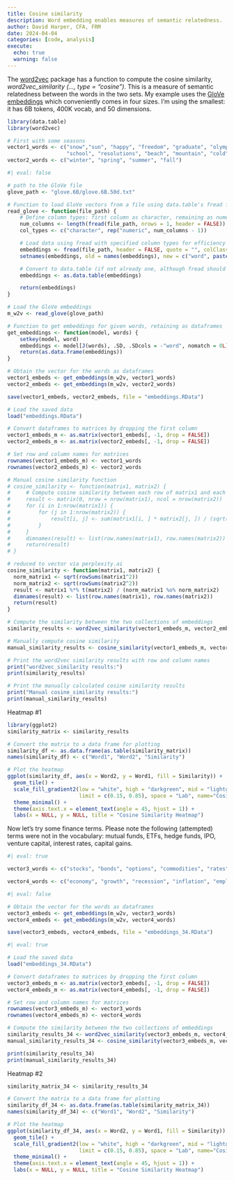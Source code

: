 ```yaml
---
title: Cosine similarity
description: Word embedding enables measures of semantic relatedness.
author: David Harper, CFA, FRM
date: 2024-04-04
categories: [code, analysis]
execute: 
  echo: true
  warning: false
---
```


The [word2vec](https://cran.r-project.org/web/packages/word2vec/readme/README.html) package has a function to compute the cosine similarity, *word2vec_similarity (..., type = "cosine")*. This is a measure of semantic relatedness between the words in the two sets. My example uses the [GloVe embeddings](https://nlp.stanford.edu/projects/glove/) which conveniently comes in four sizes. I'm using the smallest: it has 6B tokens, 400K vocab, and 50 dimensions. 

```r

library(data.table)
library(word2vec)

# First with some seasons
vector1_words <- c("snow","sun", "happy", "freedom", "graduate", "olympics", "vacation", 
                   "school", "resolutions", "beach", "mountain", "cold", "snowboard", "easter")
vector2_words <- c("winter", "spring", "summer", "fall")

```

```r
#| eval: false

# path to the GloVe file
glove_path <- "glove.6B/glove.6B.50d.txt"

# Function to load GloVe vectors from a file using data.table's fread for efficiency
read_glove <- function(file_path) {
    # Define column types: first column as character, remaining as numeric
    num_columns <- length(fread(file_path, nrows = 1, header = FALSE)) # Detect the number of columns
    col_types <- c("character", rep("numeric", num_columns - 1))

    # Load data using fread with specified column types for efficiency
    embeddings <- fread(file_path, header = FALSE, quote = "", colClasses = col_types)
    setnames(embeddings, old = names(embeddings), new = c("word", paste0("V", 1:(num_columns-1))))

    # Convert to data.table (if not already one, although fread should return a data.table)
    embeddings <- as.data.table(embeddings)

    return(embeddings)
}

# Load the GloVe embeddings
m_w2v <- read_glove(glove_path)

# Function to get embeddings for given words, retaining as dataframes
get_embeddings <- function(model, words) {
    setkey(model, word)
    embeddings <- model[J(words), .SD, .SDcols = -"word", nomatch = 0L]
    return(as.data.frame(embeddings))
}

# Obtain the vector for the words as dataframes
vector1_embeds <- get_embeddings(m_w2v, vector1_words)
vector2_embeds <- get_embeddings(m_w2v, vector2_words)

save(vector1_embeds, vector2_embeds, file = "embeddings.RData")

```

```r

# Load the saved data
load("embeddings.RData")

# Convert dataframes to matrices by dropping the first column
vector1_embeds_m <- as.matrix(vector1_embeds[, -1, drop = FALSE])
vector2_embeds_m <- as.matrix(vector2_embeds[, -1, drop = FALSE])

# Set row and column names for matrices
rownames(vector1_embeds_m) <- vector1_words
rownames(vector2_embeds_m) <- vector2_words

# Manual cosine similarity function
# cosine_similarity <- function(matrix1, matrix2) {
#     # Compute cosine similarity between each row of matrix1 and each row of matrix2
#     result <- matrix(0, nrow = nrow(matrix1), ncol = nrow(matrix2))
#     for (i in 1:nrow(matrix1)) {
#         for (j in 1:nrow(matrix2)) {
#             result[i, j] <- sum(matrix1[i, ] * matrix2[j, ]) / (sqrt(sum(matrix1[i, ]^2)) * sqrt(sum(matrix2[j, ]^2)))
#         }
#     }
#     dimnames(result) <- list(row.names(matrix1), row.names(matrix2))
#     return(result)
# }

# reduced to vector via perplexity.ai
cosine_similarity <- function(matrix1, matrix2) {
  norm_matrix1 <- sqrt(rowSums(matrix1^2))
  norm_matrix2 <- sqrt(rowSums(matrix2^2))
  result <- matrix1 %*% t(matrix2) / (norm_matrix1 %o% norm_matrix2)
  dimnames(result) <- list(row.names(matrix1), row.names(matrix2))
  return(result)
}

# Compute the similarity between the two collections of embeddings
similarity_results <- word2vec_similarity(vector1_embeds_m, vector2_embeds_m, type = "cosine")

# Manually compute cosine similarity
manual_similarity_results <- cosine_similarity(vector1_embeds_m, vector2_embeds_m)

# Print the word2vec similarity results with row and column names
print("word2vec_similarity results:")
print(similarity_results)

# Print the manually calculated cosine similarity results
print("Manual cosine_similarity results:")
print(manual_similarity_results)

```

Heatmap #1

```r
library(ggplot2)
similarity_matrix <- similarity_results

# Convert the matrix to a data frame for plotting
similarity_df <- as.data.frame(as.table(similarity_matrix))
names(similarity_df) <- c("Word1", "Word2", "Similarity")

# Plot the heatmap
ggplot(similarity_df, aes(x = Word2, y = Word1, fill = Similarity)) +
  geom_tile() +
  scale_fill_gradient2(low = "white", high = "darkgreen", mid = "lightgreen", midpoint = 0.5, na.value = "lightgrey",
                       limit = c(0.15, 0.85), space = "Lab", name="Cosine\nSimilarity") +
  theme_minimal() +
  theme(axis.text.x = element_text(angle = 45, hjust = 1)) +
  labs(x = NULL, y = NULL, title = "Cosine Similarity Heatmap")

```

Now let's try some finance terms. Please note the following (attempted) terms were not in the vocabulary: mutual funds, ETFs, hedge funds, IPO, venture capital, interest rates, capital gains.

```r
#| eval: true

vector3_words <- c("stocks", "bonds", "options", "commodities", "rates", "derivatives", "forex", "dividends", "profits", "bitcoin")

vector4_words <- c("economy", "growth", "recession", "inflation", "employment", "trade", "policy", "taxation", "savings", "investment", "credit", "bubble", "crisis")

```


```r
#| eval: false

# Obtain the vector for the words as dataframes
vector3_embeds <- get_embeddings(m_w2v, vector3_words)
vector4_embeds <- get_embeddings(m_w2v, vector4_words)

save(vector3_embeds, vector4_embeds, file = "embeddings_34.RData")

```


```r
#| eval: true

# Load the saved data
load("embeddings_34.RData")

# Convert dataframes to matrices by dropping the first column
vector3_embeds_m <- as.matrix(vector3_embeds[, -1, drop = FALSE])
vector4_embeds_m <- as.matrix(vector4_embeds[, -1, drop = FALSE])

# Set row and column names for matrices
rownames(vector3_embeds_m) <- vector3_words
rownames(vector4_embeds_m) <- vector4_words

# Compute the similarity between the two collections of embeddings
similarity_results_34 <- word2vec_similarity(vector3_embeds_m, vector4_embeds_m, type = "cosine")
manual_similarity_results_34 <- cosine_similarity(vector3_embeds_m, vector4_embeds_m)

print(similarity_results_34)
print(manual_similarity_results_34)

```

Heatmap #2

```r

similarity_matrix_34 <- similarity_results_34

# Convert the matrix to a data frame for plotting
similarity_df_34 <- as.data.frame(as.table(similarity_matrix_34))
names(similarity_df_34) <- c("Word1", "Word2", "Similarity")

# Plot the heatmap
ggplot(similarity_df_34, aes(x = Word2, y = Word1, fill = Similarity)) +
  geom_tile() +
  scale_fill_gradient2(low = "white", high = "darkgreen", mid = "lightgreen", midpoint = 0.5, na.value = "lightgrey",
                       limit = c(0.15, 0.85), space = "Lab", name="Cosine\nSimilarity") +
  theme_minimal() +
  theme(axis.text.x = element_text(angle = 45, hjust = 1)) +
  labs(x = NULL, y = NULL, title = "Cosine Similarity Heatmap")

```

